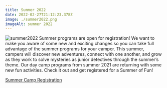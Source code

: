 ```yaml
---
title: Summer 2022
date: 2022-02-27T21:12:23.378Z
image: ./summer2022.png
imageAlt: summer 2022
---
```


![summer2022](summer2022.png)
Summer programs are open for registration! We want to make you aware of some new and exciting changes so you can take full advantage of the summer programs for your camper. This summer, campers will discover new adventures, connect with one another, and grow as they work to solve mysteries as junior detectives through the summer’s theme. Our day camp programs from summer 2021 are returning with some new fun activities. Check it out and get registered for a Summer of Fun!

<div className="text-center mt-4 text-green-200 hover:text-indigo-400 hover:underline font-cursive text-2xl">
  <a href="https://royalridges.camp/registration">Summer Camp Registration</a>
</div>
